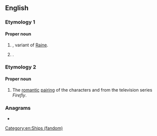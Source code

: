 {{also|rayne}}
==English==

===Etymology 1===

====Proper noun====
{{en-proper noun}}

# {{surname|from=given names|dot=}}, variant of [[Raine]].
# {{given name|female|lang=en}}.

===Etymology 2===
{{blend|River|Jayne|lang=en}}

====Proper noun====
{{en-proper noun}}

# {{lb|en|fandom slang}} The [[romantic]] [[pairing]] of the characters {{w|River Tam}} and {{w|Jayne Cobb}} from the television series ''Firefly''.

===Anagrams===
* {{anagrams|en|Arney|Neary|Neyra|Raney|Yaren|aryne|renay|yarne|yearn}}

[[Category:en:Ships (fandom)]]